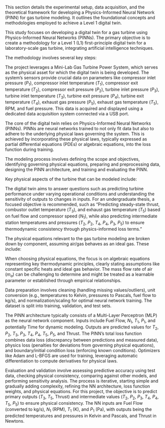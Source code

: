 \chapter{Materials and Methods}

This section details the experimental setup, data acquisition, and the theoretical framework for developing a Physics-Informed Neural Network (PINN) for gas turbine modeling. It outlines the foundational concepts and methodologies employed to achieve a Level 1 digital twin.

\section{Theme}
This study focuses on developing a digital twin for a gas turbine using Physics-Informed Neural Networks (PINNs). The primary objective is to create a methodology for a Level 1 (L1) first-principle digital twin for a laboratory-scale gas turbine, integrating artificial intelligence techniques.

\section{Subtheme}
The methodology involves several key steps:
\begin{itemize}
\item Developing a mathematical model based on fundamental thermodynamic principles governing the main components of a gas turbine (compressor, combustion chamber, turbine, and nozzle).
\item Utilizing experimental data from a laboratory microturbine, including operational parameters such as temperatures, pressures, fuel flow, compressor speed, and thrust, to inform and validate the model.
\item Implementing a hybrid model using PINNs, which integrate first-principle equations directly into the neural network's loss function to ensure accurate and physically consistent predictions.
\item Rigorously assessing the digital twin's accuracy and robustness by comparing its predictions against experimental data not used during the training phase.
\end{itemize}

\subsection{Important concepts}

The project leverages a Mini-Lab Gas Turbine Power System, which serves as the physical asset for which the digital twin is being developed. The system's sensors provide crucial data on parameters like compressor inlet pressure ($P_1$), compressor inlet temperature ($T_1$), compressor exit temperature ($T_2$), compressor exit pressure ($P_2$), turbine inlet pressure ($P_3$), turbine inlet temperature ($T_3$), turbine exit pressure ($P_4$), turbine exit temperature ($T_4$), exhaust gas pressure ($P_5$), exhaust gas temperature ($T_5$), RPM, and fuel pressure. This data is acquired and displayed using a dedicated data acquisition system connected via a USB port.

The core of the digital twin relies on Physics-Informed Neural Networks (PINNs). PINNs are neural networks trained to not only fit data but also to adhere to the underlying physical laws governing the system. This is achieved by incorporating these physical laws, typically expressed as partial differential equations (PDEs) or algebraic equations, into the loss function during training.

The modeling process involves defining the scope and objectives, identifying governing physical equations, preparing and preprocessing data, designing the PINN architecture, and training and evaluating the PINN.

Key physical aspects of the turbine that can be modeled include:
\begin{itemize}
\item Temperature distribution across key stages ($T_1$ to $T_5$).
\item Pressure changes through the turbine ($P_1$ to $P_5$).
\item Thrust generation.
\item The dynamic relationship between inputs (Fuel Flow, $N_1$) and outputs (Temperatures, Pressures, Thrust).
\end{itemize}

The digital twin aims to answer questions such as predicting turbine performance under varying operational conditions and understanding the sensitivity of outputs to changes in inputs. For an undergraduate thesis, a focused objective is recommended, such as "Predicting steady-state thrust, combustor outlet temperature ($T_3$), and exhaust gas temperature ($T_5$) based on fuel flow and compressor speed ($N_1$), while also predicting intermediate station temperatures and pressures ($T_2$, $P_2$, $T_4$, $P_4$, $P_3$, $P_5$) to ensure thermodynamic consistency through physics-informed loss terms."

The physical equations relevant to the gas turbine modeling are broken down by component, assuming air/gas behaves as an ideal gas. These include:
\begin{itemize}
\item \textbf{General Thermodynamic Relations}: Ideal Gas Law ($P=\rho RT$) and Isentropic Process equations ($P_1V_1^\gamma = P_2V_2^\gamma$, $T_1 P_1^{\frac{1-\gamma}{\gamma}} = T_2 P_2^{\frac{1-\gamma}{\gamma}}$).
\item \textbf{Component-Specific Equations (Steady-State)}:
\begin{itemize}
\item Inlet (Station 1): $T_1$ and $P_1$ as measured inputs.
\item Compressor (Inlet: Station 1, Outlet: Station 2): Temperature Constraint ($T_2>T_1$) and Pressure Constraint ($P_2>P_1$).
\item Combustor (Inlet: Station 2, Outlet: Station 3): Temperature Constraint ($T_3>T_2$) and Pressure Constraint ($P_3<P_2$).
\item Turbine (Inlet: Station 3, Outlet: Station 4): Temperature Constraint ($T_4<T_3$) and Pressure Constraint ($P_4<P_3$).
\item Nozzle/Exhaust (Inlet: Station 4, Outlet: Station 5): Temperature ($T_5$ often < $T_4$) and Pressure ($P_5<P_4$).
\end{itemize}
\item \textbf{Physics Loss Functions}: These combine ideal isentropic temperature rise with actual temperature rise considering efficiency for components like the compressor and turbine.
\begin{itemize}
\item Compressor Temperature Rise Loss: 

$$
L_{T2} = \left( \eta_c (T_{2,pred} - T_1) - T_1 \left( \left(\frac{P_{2,pred}}{P_1}\right)^{\frac{\gamma-1}{\gamma}} - 1 \right) \right)^2
$$

\item Turbine Temperature Drop Loss: 
$$
L_{T4} = \left( (T_{3,pred} - T_{4,pred}) - \eta_t T_{3,pred} \left(1 - \left(\frac{P_{4,pred}}{P_{3,pred}}\right)^{\frac{\gamma-1}{\gamma}}\right) \right)^2
$$

\end{itemize}
\item \textbf{Power Balance (Compressor-Turbine Matching)}: This ensures the power produced by the turbine drives the compressor and accessories.
\item \textbf{Combustor Energy Balance (Simplified)}: Relates heat added by fuel to enthalpy increase.
\item \textbf{Thrust Equation (Simplified Conceptual Form)}: A simplified form based on enthalpy drop.
\end{itemize}
When choosing physical equations, the focus is on algebraic equations representing key thermodynamic principles, clearly stating assumptions like constant specific heats and ideal gas behavior. The mass flow rate of air ($m_a$) can be challenging to determine and might be treated as a learnable parameter or established through empirical relationships.

Data preparation involves cleaning (handling missing values/outliers), unit conversion (e.g., temperatures to Kelvin, pressures to Pascals, fuel flow to kg/s), and normalization/scaling for optimal neural network training. The dataset is split into training, validation, and test sets.

The PINN architecture typically consists of a Multi-Layer Perceptron (MLP) as the neural network component. Inputs include Fuel Flow, $N_1$, $T_1$, $P_1$, and potentially Time for dynamic modeling. Outputs are predicted values for $T_2$, $P_2$, $T_3$, $P_3$, $T_4$, $P_4$, $T_5$, $P_5$, and Thrust. The PINN's total loss function combines data loss (discrepancy between predictions and measured data), physics loss (penalties for deviations from governing physical equations), and boundary/initial condition loss (enforcing known conditions). Optimizers like Adam and L-BFGS are used for training, leveraging automatic differentiation to compute derivatives for physical laws.

Evaluation and validation involve assessing predictive accuracy using test data, checking physical consistency, comparing against other models, and performing sensitivity analysis. The process is iterative, starting simple and gradually adding complexity, refining the NN architecture, loss function weights, and physical equations. For this project, the objective is to predict primary outputs ($T_3$, $T_5$, Thrust) and intermediate values ($T_2$, $P_2$, $P_3$, $T_4$, $P_4$, $T_5$, $P_5$) to ensure physical consistency. The NN inputs are Fuel Flow (converted to kg/s), $N_1$ (RPM), $T_1$ (K), and $P_1$ (Pa), with outputs being the predicted temperatures and pressures in Kelvin and Pascals, and Thrust in Newtons.